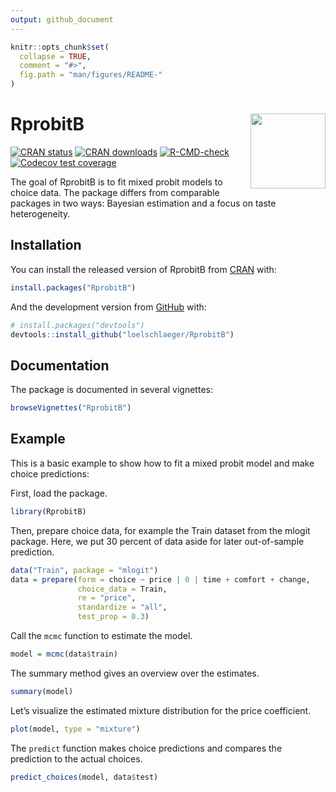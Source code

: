 ```yaml
---
output: github_document
---
```


<!-- README.md is generated from README.Rmd. Please edit that file -->

```r
knitr::opts_chunk$set(
  collapse = TRUE,
  comment = "#>",
  fig.path = "man/figures/README-"
)
```

# RprobitB <img src="man/figures/logo.png" align="right" alt="" width="120" />

<!-- badges: start -->
[![CRAN status](https://www.r-pkg.org/badges/version-last-release/RprobitB)](https://www.r-pkg.org/badges/version-last-release/RprobitB)
[![CRAN downloads](https://cranlogs.r-pkg.org/badges/grand-total/RprobitB)](https://cranlogs.r-pkg.org/badges/grand-total/RprobitB)
[![R-CMD-check](https://github.com/loelschlaeger/RprobitB/workflows/R-CMD-check/badge.svg)](https://github.com/loelschlaeger/RprobitB/actions)
[![Codecov test coverage](https://codecov.io/gh/loelschlaeger/RprobitB/branch/main/graph/badge.svg)](https://app.codecov.io/gh/loelschlaeger/RprobitB?branch=main)
<!-- badges: end -->

The goal of RprobitB is to fit mixed probit models to choice data. 
The package differs from comparable packages in two ways: Bayesian estimation and a focus on taste heterogeneity.

## Installation

You can install the released version of RprobitB from [CRAN](https://CRAN.R-project.org) with:

``` r
install.packages("RprobitB")
```

And the development version from [GitHub](https://github.com/) with:

``` r
# install.packages("devtools")
devtools::install_github("loelschlaeger/RprobitB")
```

## Documentation

The package is documented in several vignettes:

```r
browseVignettes("RprobitB")
```

## Example

This is a basic example to show how to fit a mixed probit model and make choice predictions:

First, load the package.
```r
library(RprobitB)
``` 

Then, prepare choice data, for example the Train dataset from the mlogit package. Here, we put 30 percent of data aside for later out-of-sample prediction.
```r
data("Train", package = "mlogit")
data = prepare(form = choice ~ price | 0 | time + comfort + change,
               choice_data = Train,
               re = "price",
               standardize = "all",
               test_prop = 0.3)
```

Call the `mcmc` function to estimate the model.
```r
model = mcmc(data$train)
```

The summary method gives an overview over the estimates.
```r
summary(model)
```

Let's visualize the estimated mixture distribution for the price coefficient.
```r
plot(model, type = "mixture")
```

The `predict` function makes choice predictions and compares the prediction to the actual choices.
```r
predict_choices(model, data$test)
```
